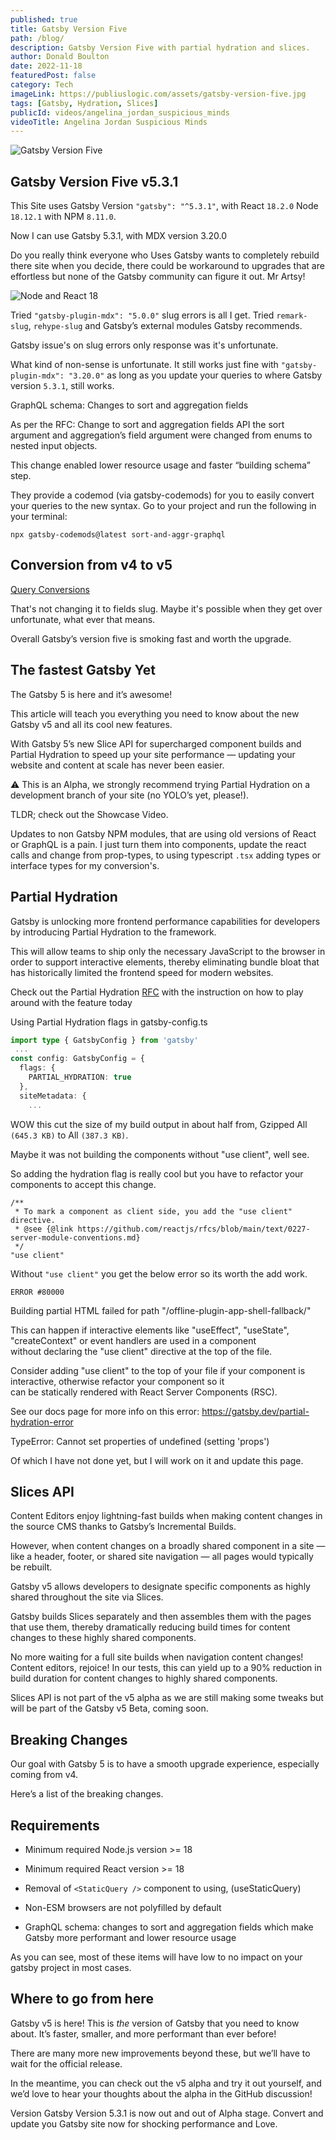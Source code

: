 ```yaml
---
published: true
title: Gatsby Version Five
path: /blog/
description: Gatsby Version Five with partial hydration and slices.
author: Donald Boulton
date: 2022-11-18
featuredPost: false
category: Tech
imageLink: https://publiuslogic.com/assets/gatsby-version-five.jpg
tags: [Gatsby, Hydration, Slices]
publicId: videos/angelina_jordan_suspicious_minds
videoTitle: Angelina Jordan Suspicious Minds
---
```


![Gatsby Version Five](../../../static/assets/gatsby-version-five.jpg)

## Gatsby Version Five v5.3.1

This Site uses Gatsby Version `"gatsby": "^5.3.1"`, with React `18.2.0` Node `18.12.1` with NPM `8.11.0`.


Now I can use Gatsby 5.3.1, with MDX version 3.20.0

Do you really think everyone who Uses Gatsby wants to completely rebuild there site when you decide, there could be workaround to upgrades that are effortless but none of the Gatsby community can figure it out. Mr Artsy!

![Node and React 18](../../../static/img/Node-and-React-18.png)

Tried `"gatsby-plugin-mdx": "5.0.0"` slug errors is all I get. Tried `remark-slug`, `rehype-slug` and Gatsby’s external modules Gatsby recommends.

Gatsby issue's on slug errors only response was it's unfortunate.

What kind of non-sense is unfortunate. It still works just fine with `"gatsby-plugin-mdx": "3.20.0"` as long as you update your queries to where Gatsby version `5.3.1`, still works.

GraphQL schema: Changes to sort and aggregation fields

As per the RFC: Change to sort and aggregation fields API the sort argument and aggregation’s field argument were changed from enums to nested input objects.

This change enabled lower resource usage and faster “building schema” step.

They provide a codemod (via gatsby-codemods) for you to easily convert your queries to the new syntax. Go to your project and run the following in your terminal:

```tsx:title=Codemods
npx gatsby-codemods@latest sort-and-aggr-graphql
```

## Conversion from v4 to v5

<Section>

[Query Conversions](https://www.gatsbyjs.com/docs/reference/release-notes/migrating-from-v4-to-v5/)

That's not changing it to fields slug. Maybe it's possible when they get over unfortunate, what ever that means.

Overall Gatsby’s version five is smoking fast and worth the upgrade.

</Section>

<Section>

## The fastest Gatsby Yet

The Gatsby 5 is here and it’s awesome!

This article will teach you everything you need to know about the new Gatsby v5 and all its cool new features.

With Gatsby 5’s new Slice API for supercharged component builds and Partial Hydration to speed up your site performance — updating your website and content at scale has never been easier.

⚠️ This is an Alpha, we strongly recommend trying Partial Hydration on a development branch of your site (no YOLO’s yet, please!).

TLDR; check out the Showcase Video.

</Section>

<Section>

<YouTube youTubeId="v=C-WrnfUm33k" />

</Section>

<Section>

Updates to non Gatsby NPM modules, that are using old versions of React or GraphQL is a pain. I just turn them into components, update the react calls and change from prop-types, to using typescript `.tsx` adding types or interface types for my conversion's.

</Section>

## Partial Hydration

<Section>

Gatsby is unlocking more frontend performance capabilities for developers by introducing Partial Hydration to the framework.

This will allow teams to ship only the necessary JavaScript to the browser in order to support interactive elements, thereby eliminating bundle bloat that has historically limited the frontend speed for modern websites.

Check out the Partial Hydration [RFC](https://github.com/gatsbyjs/gatsby/discussions/36608) with the instruction on how to play around with the feature today

</Section>

<Section>

<YouTube youTubeId="v=lgc6SrINnSc" />

Using Partial Hydration flags in gatsby-config.ts

</Section>

```ts:title=Flags-for-gatsby-config.ts
import type { GatsbyConfig } from 'gatsby'
 ...
const config: GatsbyConfig = {
  flags: {
    PARTIAL_HYDRATION: true
  },
  siteMetadata: {
    ...
```

<Section>

WOW this cut the size of my build output in about half from, Gzipped All `(645.3 KB)` to All `(387.3 KB)`.

Maybe it was not building the components without "use client", well see.

So adding the hydration flag is really cool but you have to refactor your components to accept this change.

</Section>

```ts:title=Use-Client
/**
 * To mark a component as client side, you add the "use client" directive.
 * @see {@link https://github.com/reactjs/rfcs/blob/main/text/0227-server-module-conventions.md}
 */
"use client"
```

<Section>

Without `"use client"` you get the below error so its worth the add work.

`ERROR #80000`

Building partial HTML failed for path "/offline-plugin-app-shell-fallback/"

This can happen if interactive elements like "useEffect", "useState", "createContext" or event handlers are used in a component  
without declaring the "use client" directive at the top of the file.

Consider adding "use client" to the top of your file if your component is interactive, otherwise refactor your component so it  
can be statically rendered with React Server Components (RSC).

See our docs page for more info on this error: https://gatsby.dev/partial-hydration-error

TypeError: Cannot set properties of undefined (setting 'props')

Of which I have not done yet, but I will work on it and update this page.

</Section>

## Slices API

<Section>

Content Editors enjoy lightning-fast builds when making content changes in the source CMS thanks to Gatsby’s Incremental Builds.

However, when content changes on a broadly shared component in a site — like a header, footer, or shared site navigation — all pages would typically be rebuilt.

Gatsby v5 allows developers to designate specific components as highly shared throughout the site via Slices.

Gatsby builds Slices separately and then assembles them with the pages that use them, thereby dramatically reducing build times for content changes to these highly shared components.

No more waiting for a full site builds when navigation content changes! Content editors, rejoice! In our tests, this can yield up to a 90% reduction in build duration for content changes to highly shared components.

Slices API is not part of the v5 alpha as we are still making some tweaks but will be part of the Gatsby v5 Beta, coming soon.

</Section>

## Breaking Changes

<Section>

Our goal with Gatsby 5 is to have a smooth upgrade experience, especially coming from v4.

Here’s a list of the breaking changes.

</Section>

## Requirements

<Section>

- Minimum required Node.js version >= 18

- Minimum required React version >= 18

- Removal of `<StaticQuery />` component to using, (useStaticQuery)

- Non-ESM browsers are not polyfilled by default

- GraphQL schema: changes to sort and aggregation fields which make Gatsby more performant and lower resource usage

As you can see, most of these items will have low to no impact on your gatsby project in most cases.

</Section>

<Section>

## Where to go from here

Gatsby v5 is here! This is _the_ version of Gatsby that you need to know about. It’s faster, smaller, and more performant than ever before!

There are many more new improvements beyond these, but we’ll have to wait for the official release.

In the meantime, you can check out the v5 alpha and try it out yourself, and we’d love to hear your thoughts about the alpha in the GitHub discussion!

Version Gatsby Version 5.3.1 is now out and out of Alpha stage. Convert and update you Gatsby site now for shocking performance and Love.

</Section>

<WavyHr className="mt-1 mb-1 text-fuchsia-600" />
